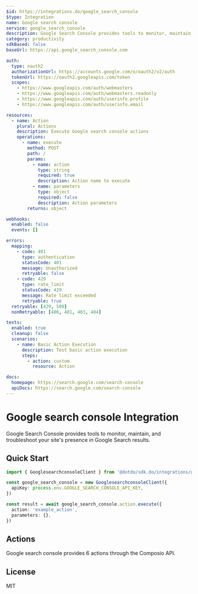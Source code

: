 ```yaml
---
$id: https://integrations.do/google_search_console
$type: Integration
name: Google search console
service: google_search_console
description: Google Search Console provides tools to monitor, maintain, and troubleshoot your site's presence in Google Search results.
category: productivity
sdkBased: false
baseUrl: https://api.google_search_console.com

auth:
  type: oauth2
  authorizationUrl: https://accounts.google.com/o/oauth2/v2/auth
  tokenUrl: https://oauth2.googleapis.com/token
  scopes:
    - https://www.googleapis.com/auth/webmasters
    - https://www.googleapis.com/auth/webmasters.readonly
    - https://www.googleapis.com/auth/userinfo.profile
    - https://www.googleapis.com/auth/userinfo.email

resources:
  - name: Action
    plural: Actions
    description: Execute Google search console actions
    operations:
      - name: execute
        method: POST
        path: /
        params:
          - name: action
            type: string
            required: true
            description: Action name to execute
          - name: parameters
            type: object
            required: false
            description: Action parameters
        returns: object

webhooks:
  enabled: false
  events: []

errors:
  mapping:
    - code: 401
      type: authentication
      statusCode: 401
      message: Unauthorized
      retryable: false
    - code: 429
      type: rate_limit
      statusCode: 429
      message: Rate limit exceeded
      retryable: true
  retryable: [429, 500]
  nonRetryable: [400, 401, 403, 404]

tests:
  enabled: true
  cleanup: false
  scenarios:
    - name: Basic Action Execution
      description: Test basic action execution
      steps:
        - action: custom
          resource: Action

docs:
  homepage: https://search.google.com/search-console
  apiDocs: https://search.google.com/search-console
---
```


# Google search console Integration

Google Search Console provides tools to monitor, maintain, and troubleshoot your site's presence in Google Search results.

## Quick Start

```typescript
import { GooglesearchconsoleClient } from '@dotdo/sdk.do/integrations/google_search_console'

const google_search_console = new GooglesearchconsoleClient({
  apiKey: process.env.GOOGLE_SEARCH_CONSOLE_API_KEY,
})

const result = await google_search_console.action.execute({
  action: 'example_action',
  parameters: {},
})
```

## Actions

Google search console provides 6 actions through the Composio API.

## License

MIT
